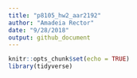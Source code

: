 ```yaml
---
title: "p8105_hw2_aar2192"
author: "Amadeia Rector"
date: "9/28/2018"
output: github_document
---
```


```r
knitr::opts_chunk$set(echo = TRUE)
library(tidyverse)
```

